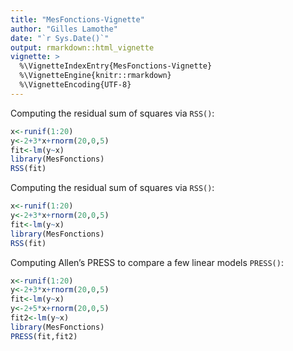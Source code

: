 ```yaml
---
title: "MesFonctions-Vignette"
author: "Gilles Lamothe"
date: "`r Sys.Date()`"
output: rmarkdown::html_vignette
vignette: >
  %\VignetteIndexEntry{MesFonctions-Vignette}
  %\VignetteEngine{knitr::rmarkdown}
  %\VignetteEncoding{UTF-8}
---
```


Computing the residual sum of squares via `RSS()`:

```r
x<-runif(1:20)
y<-2+3*x+rnorm(20,0,5)
fit<-lm(y~x)
library(MesFonctions)
RSS(fit)
```

Computing the residual sum of squares via `RSS()`:

```r
x<-runif(1:20)
y<-2+3*x+rnorm(20,0,5)
fit<-lm(y~x)
library(MesFonctions)
RSS(fit)
```

Computing Allen's PRESS to compare a few linear models  `PRESS()`:

```r
x<-runif(1:20)
y<-2+3*x+rnorm(20,0,5)
fit<-lm(y~x)
y<-2+5*x+rnorm(20,0,5)
fit2<-lm(y~x)
library(MesFonctions)
PRESS(fit,fit2)
```










